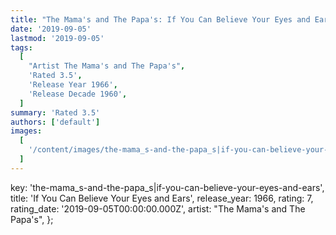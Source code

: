 ```yaml
---
title: "The Mama's and The Papa's: If You Can Believe Your Eyes and Ears (1966)"
date: '2019-09-05'
lastmod: '2019-09-05'
tags:
  [
    "Artist The Mama's and The Papa's",
    'Rated 3.5',
    'Release Year 1966',
    'Release Decade 1960',
  ]
summary: 'Rated 3.5'
authors: ['default']
images:
  [
    '/content/images/the-mama_s-and-the-papa_s|if-you-can-believe-your-eyes-and-ears.jpg',
  ]
---
```


  key: 'the-mama_s-and-the-papa_s|if-you-can-believe-your-eyes-and-ears',
  title: 'If You Can Believe Your Eyes and Ears',
  release_year: 1966,
  rating: 7,
  rating_date: '2019-09-05T00:00:00.000Z',
  artist: "The Mama's and The Papa's",
};

<MusicRating data={data} />
